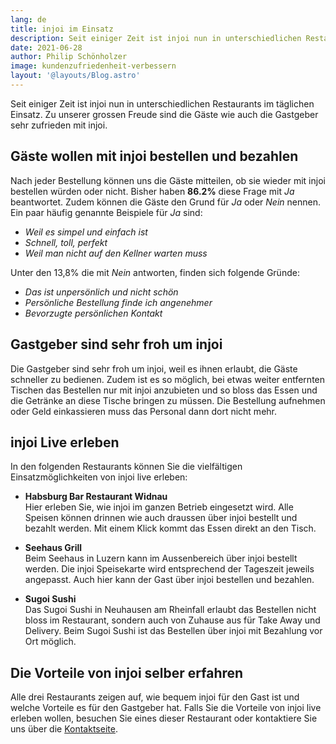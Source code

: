 ```yaml
---
lang: de
title: injoi im Einsatz
description: Seit einiger Zeit ist injoi nun in unterschiedlichen Restaurants im täglichen Einsatz. Zu unserer grossen Freude sind die Gäste wie auch die Gastgeber sehr zufrieden mit injoi.
date: 2021-06-28
author: Philip Schönholzer
image: kundenzufriedenheit-verbessern
layout: '@layouts/Blog.astro'
---
```


Seit einiger Zeit ist injoi nun in unterschiedlichen Restaurants im täglichen Einsatz. Zu unserer grossen Freude sind die Gäste wie auch die Gastgeber sehr zufrieden mit injoi.

## Gäste wollen mit injoi bestellen und bezahlen

Nach jeder Bestellung können uns die Gäste mitteilen, ob sie wieder mit injoi bestellen würden oder nicht. Bisher haben **86.2%** diese Frage mit _Ja_ beantwortet. Zudem können die Gäste den Grund für _Ja_ oder _Nein_ nennen. Ein paar häufig genannte Beispiele für _Ja_ sind:

- _Weil es simpel und einfach ist_
- _Schnell, toll, perfekt_
- _Weil man nicht auf den Kellner warten muss_

Unter den 13,8% die mit _Nein_ antworten, finden sich folgende Gründe:

- _Das ist unpersönlich und nicht schön_
- _Persönliche Bestellung finde ich angenehmer_
- _Bevorzugte persönlichen Kontakt_

## Gastgeber sind sehr froh um injoi

Die Gastgeber sind sehr froh um injoi, weil es ihnen erlaubt, die Gäste schneller zu bedienen. Zudem ist es so möglich, bei etwas weiter entfernten Tischen das Bestellen nur mit injoi anzubieten und so bloss das Essen und die Getränke an diese Tische bringen zu müssen. Die Bestellung aufnehmen oder Geld einkassieren muss das Personal dann dort nicht mehr.

## injoi Live erleben

In den folgenden Restaurants können Sie die vielfältigen Einsatzmöglichkeiten von injoi live erleben:

- **Habsburg Bar Restaurant Widnau**  
  Hier erleben Sie, wie injoi im ganzen Betrieb eingesetzt wird. Alle Speisen können drinnen wie auch draussen über injoi bestellt und bezahlt werden. Mit einem Klick kommt das Essen direkt an den Tisch.

- **Seehaus Grill**  
  Beim Seehaus in Luzern kann im Aussenbereich über injoi bestellt werden. Die injoi Speisekarte wird entsprechend der Tageszeit jeweils angepasst. Auch hier kann der Gast über injoi bestellen und bezahlen.

- **Sugoi Sushi**  
  Das Sugoi Sushi in Neuhausen am Rheinfall erlaubt das Bestellen nicht bloss im Restaurant, sondern auch von Zuhause aus für Take Away und Delivery. Beim Sugoi Sushi ist das Bestellen über injoi mit Bezahlung vor Ort möglich.

## Die Vorteile von injoi selber erfahren

Alle drei Restaurants zeigen auf, wie bequem injoi für den Gast ist und welche Vorteile es für den Gastgeber hat. Falls Sie die Vorteile von injoi live erleben wollen, besuchen Sie eines dieser Restaurant oder kontaktiere Sie uns über die [Kontaktseite](/de/kontakt/).
